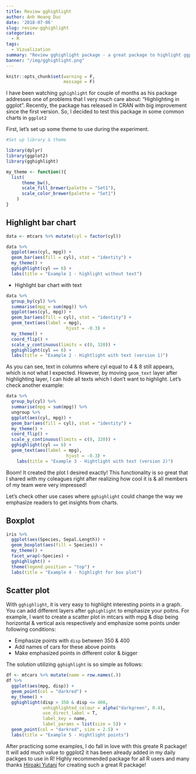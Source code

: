 ```yaml
---
title: Review gghighlight
author: Anh Hoang Duc
date: '2018-07-06'
slug: review-gghighlight
categories:
  - R
tags:
  - Vizualization
summary: "Review gghighlight package - a great package to highlight ggplot objects with some tricks to highlight geom_point, geom_text & geom_bar."
banner: "/img/gghighlight.png"
---
```


```r
knitr::opts_chunk$set(warning = F,
                      message = F)
```

I have been watching `gghighlight` for couple of months as his package addresses one of problems that I very much care about: "Highlighting in ggplot". Recently, the package has released in CRAN with big improvement since the first version. So, I decided to test this package in some common charts in `ggplot2`

First, let's set up some theme to use during the experiment.

```r
#Set up library & theme

library(dplyr)
library(ggplot2)
library(gghighlight)

my_theme <- function(){
  list(
      theme_bw(),
      scale_fill_brewer(palette = "Set1"),
      scale_color_brewer(palette = "Set1")
    )
}
```


## Highlight bar chart

```r
data <- mtcars %>% mutate(cyl = factor(cyl))

data %>% 
  ggplot(aes(cyl, mpg)) +
  geom_bar(aes(fill = cyl), stat = "identity") +
  my_theme() +
  gghighlight(cyl == 6) +
  labs(title = "Example 1 - highlight without text") 
```

- Highlight bar chart with text

```r
data %>% 
  group_by(cyl) %>% 
  summarise(mpg = sum(mpg)) %>% 
  ggplot(aes(cyl, mpg)) +
  geom_bar(aes(fill = cyl), stat = "identity") +
  geom_text(aes(label = mpg),
                       hjust = -0.3) +
  my_theme() +
  coord_flip() +
  scale_y_continuous(limits = c(0, 320)) +
  gghighlight(cyl == 6) +
  labs(title = "Example 2 - Hightlight with text (version 1)")
```

As you can see, text in columns where cyl equal to 4 & 8 still appears, which is not what I expected. However, by moving `geom_text` layer after highlighting layer, I can hide all texts which I don't want to highlight. Let's check another example:

```r
data %>% 
  group_by(cyl) %>% 
  summarise(mpg = sum(mpg)) %>% 
  ungroup %>% 
  ggplot(aes(cyl, mpg)) +
  geom_bar(aes(fill = cyl), stat = "identity") +
  my_theme() +
  coord_flip() +
  scale_y_continuous(limits = c(0, 320)) +
  gghighlight(cyl == 6) +
  geom_text(aes(label = mpg),
                       hjust = -0.3) +
    labs(title = "Example 3 - Hightlight with text (version 2)")
```

Boom! It created the plot I desired exactly! This functionality is so great that I shared with my coleagues right after realizing how cool it is & all members of my team were very impressed!

Let's check other use cases where `gghighlight` could change the way we emphasize readers to get insights from charts.

## Boxplot

```r
iris %>% 
  ggplot(aes(Species, Sepal.Length)) +
  geom_boxplot(aes(fill = Species)) +
  my_theme() +
  facet_wrap(~Species) +
  gghighlight() +
  theme(legend.position = "top") +
  labs(title = "Example 4 - highlight for box plot")
```

## Scatter plot

With `gghighlight`, it is very easy to highlight interesting points in a graph. You can add different layers after `gghighlight` to emphasize your poitns. For example, I want to create a scatter plot in mtcars with mpg & disp being horizontal & vertical axis respectively and emphasize some points under following conditions:

- Emphasize points with `disp` between 350 & 400
- Add names of cars for these above points
- Make emphasized points in different color & bigger

The solution utilizing `gghighlight` is so simple as follows:

```r
df <- mtcars %>% mutate(name = row.names(.))
df %>% 
  ggplot(aes(mpg, disp)) +
  geom_point(col = "darkred") +
  my_theme() +
  gghighlight(disp > 350 & disp <= 400,
              unhighlighted_colour = alpha("darkgreen", 0.4),
              use_direct_label = T,
              label_key = name,
              label_params = list(size = 5)) +
  geom_point(col = "darkred", size = 2.5) +
  labs(title = "Example 5 - Hightlight points")
```

After practicing some examples, I do fall in love with this greate R package! It will add much value to ggplot2 it has been already added in my daily packges to use in R! Highly recommended package for all R users and many thanks [Hiroaki Yutani](https://twitter.com/yutannihilat_en) for creating such a great R package!




